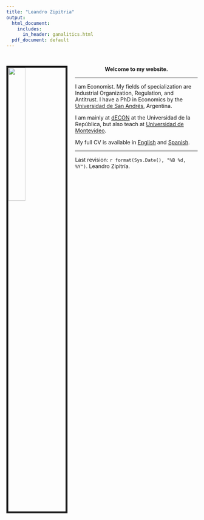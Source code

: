 ```yaml
---
title: "Leandro Zipitria"
output:
  html_document:
    includes:
      in_header: ganalitics.html
  pdf_document: default
---
```



\

<style type="text/css">

h1.title {
  font-size: 0px;
  text-align: center;
}

</style>

<link rel="stylesheet" href="styles.css" type="text/css">

<img src="Imagenes/Leandro1.jpeg" style="width:30%; border:5px solid; margin-right: 20px" align="left">

<center> **Welcome to my website.** </center>

***

I am Economist. My fields of specialization are Industrial Organization, Regulation, and Antitrust. I have a PhD in Economics by the [Universidad de San Andrés](https://www.udesa.edu.ar/departamento-de-economia/economia), Argentina.

I am mainly at [dECON](http://cienciassociales.edu.uy/departamentodeeconomia/leandro-zipitria-2/) at the Universidad de la República, but also teach at [Universidad de Montevideo](http://fcee.um.edu.uy/profesoresum/2446-leandro-zipitria/).

My full CV is available in [English](files/english_CV.pdf) and [Spanish](files/spanish_CV.pdf).


***

Last revision: `r format(Sys.Date(), "%B %d, %Y")`. Leandro Zipitría.